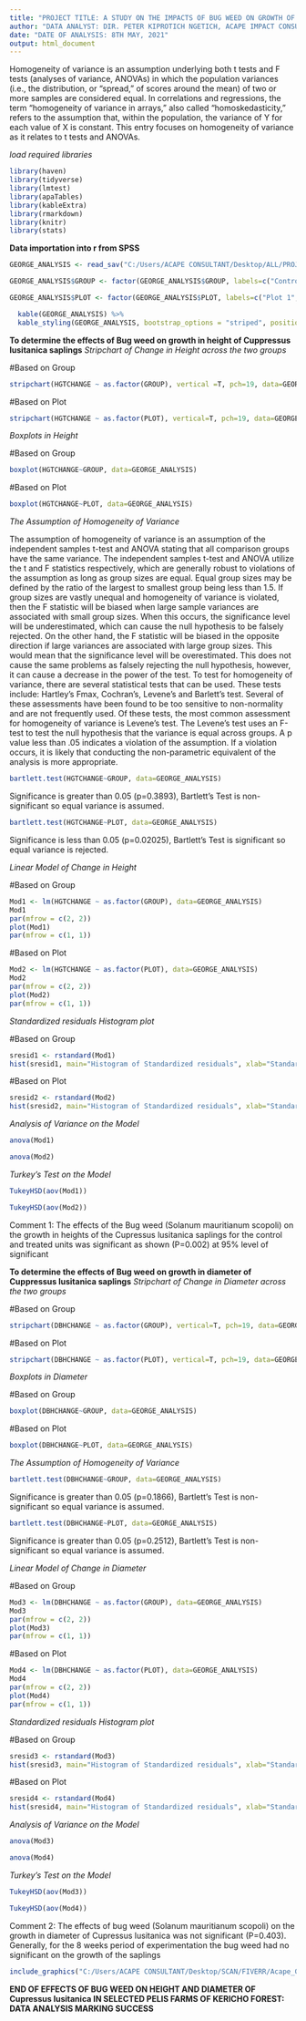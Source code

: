 ---
title: "PROJECT TITLE: A STUDY ON THE IMPACTS OF BUG WEED ON GROWTH OF Cupressus lusitanica IN SELECTED PELIS FARMS OF KERICHO FOREST"
author: "DATA ANALYST: DIR. PETER KIPROTICH NGETICH, ACAPE IMPACT CONSULTANT LTD"
date: "DATE OF ANALYSIS: 8TH MAY, 2021"
output: html_document
---
Homogeneity of variance is an assumption underlying both t tests and F tests (analyses of variance, ANOVAs) in which the population variances (i.e., the distribution, or “spread,” of scores around the mean) of two or more samples are considered equal. In correlations and regressions, the term “homogeneity of variance in arrays,” also called “homoskedasticity,” refers to the assumption that, within the population, the variance of Y for each value of X is constant. This entry focuses on homogeneity of variance as it relates to t tests and ANOVAs.

*load required libraries*

```{r echo=TRUE, message=FALSE, warning=FALSE}
library(haven)
library(tidyverse)
library(lmtest)
library(apaTables)
library(kableExtra)
library(rmarkdown)
library(knitr)
library(stats)
```

**Data importation into r from SPSS**

```{r echo=FALSE, message=FALSE, warning=FALSE}
GEORGE_ANALYSIS <- read_sav("C:/Users/ACAPE CONSULTANT/Desktop/ALL/PROJECTS/George Project/GEORGE ANALYSIS.sav")

GEORGE_ANALYSIS$GROUP <- factor(GEORGE_ANALYSIS$GROUP, labels=c("Control", "Treatment"))

GEORGE_ANALYSIS$PLOT <- factor(GEORGE_ANALYSIS$PLOT, labels=c("Plot 1", "Plot 2", "Plot 3"))

  kable(GEORGE_ANALYSIS) %>%
  kable_styling(GEORGE_ANALYSIS, bootstrap_options = "striped", position = "left", font_size = 12)
```

**To determine the effects of Bug weed on growth in height of Cuppressus lusitanica saplings**
*Stripchart of Change in Height across the two groups*

#Based on Group

```{r echo=FALSE, message=FALSE, warning=FALSE}
stripchart(HGTCHANGE ~ as.factor(GROUP), vertical =T, pch=19, data=GEORGE_ANALYSIS, xlab="Group Type", ylab="Change in Height", col="red", method="jitter", jitter=0.04)
```

#Based on Plot

```{r echo=FALSE, message=FALSE, warning=FALSE}
stripchart(HGTCHANGE ~ as.factor(PLOT), vertical=T, pch=19, data=GEORGE_ANALYSIS, xlab="Plot", ylab="Change in Height", col="blue", method="jitter", jitter=0.04)
```

*Boxplots in Height*

#Based on Group

```{r echo=FALSE, message=FALSE, warning=FALSE}
boxplot(HGTCHANGE~GROUP, data=GEORGE_ANALYSIS)
```

#Based on Plot

```{r echo=FALSE, message=FALSE, warning=FALSE}
boxplot(HGTCHANGE~PLOT, data=GEORGE_ANALYSIS)
```

*The Assumption of Homogeneity of Variance*

The assumption of homogeneity of variance is an assumption of the independent samples t-test and ANOVA stating that all comparison groups have the same variance.  The independent samples t-test and ANOVA utilize the t and F statistics respectively, which are generally robust to violations of the assumption as long as group sizes are equal.  Equal group sizes may be defined by the ratio of the largest to smallest group being less than 1.5.  If group sizes are vastly unequal and homogeneity of variance is violated, then the F statistic will be biased when large sample variances are associated with small group sizes.  When this occurs, the significance level will be underestimated, which can cause the null hypothesis to be falsely rejected.  On the other hand, the F statistic will be biased in the opposite direction if large variances are associated with large group sizes.  This would mean that the significance level will be overestimated.  This does not cause the same problems as falsely rejecting the null hypothesis, however, it can cause a decrease in the power of the test.
To test for homogeneity of variance, there are several statistical tests that can be used.  These tests include: Hartley’s Fmax, Cochran’s, Levene’s and Barlett’s test.  Several of these assessments have been found to be too sensitive to non-normality and are not frequently used.  Of these tests, the most common assessment for homogeneity of variance is Levene’s test.  The Levene’s test uses an F-test to test the null hypothesis that the variance is equal across groups.  A p value less than .05 indicates a violation of the assumption.  If a violation occurs, it is likely that conducting the non-parametric equivalent of the analysis is more appropriate.

```{r echo=FALSE, message=FALSE, warning=FALSE}
bartlett.test(HGTCHANGE~GROUP, data=GEORGE_ANALYSIS)
```

Significance is greater than 0.05 (p=0.3893), Bartlett’s Test is non-significant so equal variance is assumed.

```{r echo=FALSE, message=FALSE, warning=FALSE}
bartlett.test(HGTCHANGE~PLOT, data=GEORGE_ANALYSIS)
```

Significance is less than 0.05 (p=0.02025), Bartlett’s Test is significant so equal variance is rejected.

*Linear Model of Change in Height*

#Based on Group

```{r echo=FALSE, message=FALSE, warning=FALSE}
Mod1 <- lm(HGTCHANGE ~ as.factor(GROUP), data=GEORGE_ANALYSIS)
Mod1
par(mfrow = c(2, 2))
plot(Mod1)
par(mfrow = c(1, 1))
```

#Based on Plot

```{r echo=FALSE, message=FALSE, warning=FALSE}
Mod2 <- lm(HGTCHANGE ~ as.factor(PLOT), data=GEORGE_ANALYSIS)
Mod2
par(mfrow = c(2, 2))
plot(Mod2)
par(mfrow = c(1, 1))
```

*Standardized residuals Histogram plot*

#Based on Group

```{r echo=FALSE, message=FALSE, warning=FALSE}
sresid1 <- rstandard(Mod1)
hist(sresid1, main="Histogram of Standardized residuals", xlab="Standardized Residuals", col="red")
```

#Based on Plot

```{r echo=FALSE, message=FALSE, warning=FALSE}
sresid2 <- rstandard(Mod2)
hist(sresid2, main="Histogram of Standardized residuals", xlab="Standardized Residuals")
```

*Analysis of Variance on the Model*

```{r echo=FALSE, message=FALSE, warning=FALSE}
anova(Mod1)
```

```{r echo=FALSE, message=FALSE, warning=FALSE}
anova(Mod2)
```

*Turkey's Test on the Model*

```{r echo=FALSE, message=FALSE, warning=FALSE}
TukeyHSD(aov(Mod1))
```

```{r echo=FALSE, message=FALSE, warning=FALSE}
TukeyHSD(aov(Mod2))
```

Comment 1: The effects of the Bug weed (Solanum mauritianum scopoli) on the growth in heights of the Cupressus lusitanica saplings for the control and treated units was significant as shown (P=0.002) at 95% level of significant

**To determine the effects of Bug weed on growth in diameter of Cuppressus lusitanica saplings**
*Stripchart of Change in Diameter across the two groups*

#Based on Group

```{r echo=FALSE, message=FALSE, warning=FALSE}
stripchart(DBHCHANGE ~ as.factor(GROUP), vertical=T, pch=19, data=GEORGE_ANALYSIS, xlab="Group Type", ylab="Change in Diameter", method="jitter", jitter=0.04)
```

#Based on Plot

```{r echo=FALSE, message=FALSE, warning=FALSE}
stripchart(DBHCHANGE ~ as.factor(PLOT), vertical=T, pch=19, data=GEORGE_ANALYSIS, xlab="Plot", ylab="Change in Diameter", col="blue", method="jitter", jitter=0.04)
```

*Boxplots in Diameter*

#Based on Group

```{r echo=FALSE, message=FALSE, warning=FALSE}
boxplot(DBHCHANGE~GROUP, data=GEORGE_ANALYSIS)
```

#Based on Plot

```{r echo=FALSE, message=FALSE, warning=FALSE}
boxplot(DBHCHANGE~PLOT, data=GEORGE_ANALYSIS)
```

*The Assumption of Homogeneity of Variance*

```{r echo=FALSE, message=FALSE, warning=FALSE}
bartlett.test(DBHCHANGE~GROUP, data=GEORGE_ANALYSIS)
```

Significance is greater than 0.05 (p=0.1866), Bartlett’s Test is non-significant so equal variance is assumed.

```{r echo=FALSE, message=FALSE, warning=FALSE}
bartlett.test(DBHCHANGE~PLOT, data=GEORGE_ANALYSIS)
```

Significance is greater than 0.05 (p=0.2512), Bartlett’s Test is non-significant so equal variance is assumed.

*Linear Model of Change in Diameter*

#Based on Group

```{r echo=FALSE, message=FALSE, warning=FALSE}
Mod3 <- lm(DBHCHANGE ~ as.factor(GROUP), data=GEORGE_ANALYSIS)
Mod3
par(mfrow = c(2, 2))
plot(Mod3)
par(mfrow = c(1, 1))
```

#Based on Plot

```{r echo=FALSE, message=FALSE, warning=FALSE}
Mod4 <- lm(DBHCHANGE ~ as.factor(PLOT), data=GEORGE_ANALYSIS)
Mod4
par(mfrow = c(2, 2))
plot(Mod4)
par(mfrow = c(1, 1))
```

*Standardized residuals Histogram plot*

#Based on Group

```{r echo=FALSE, message=FALSE, warning=FALSE}
sresid3 <- rstandard(Mod3)
hist(sresid3, main="Histogram of Standardized residuals", xlab="Standardized Residuals", col="blue")
```

#Based on Plot

```{r echo=FALSE, message=FALSE, warning=FALSE}
sresid4 <- rstandard(Mod4)
hist(sresid4, main="Histogram of Standardized residuals", xlab="Standardized Residuals")
```

*Analysis of Variance on the Model*

```{r echo=FALSE, message=FALSE, warning=FALSE}
anova(Mod3)
```

```{r echo=FALSE, message=FALSE, warning=FALSE}
anova(Mod4)
```

*Turkey's Test on the Model*

```{r echo=FALSE, message=FALSE, warning=FALSE}
TukeyHSD(aov(Mod3))
```

```{r echo=FALSE, message=FALSE, warning=FALSE}
TukeyHSD(aov(Mod4))
```

Comment 2: The effects of bug weed (Solanum mauritianum scopoli) on the growth in diameter of Cupressus lusitanica was not significant (P=0.403). Generally, for the 8 weeks period of experimentation the bug weed had no significant on the growth of the saplings

```{r, echo=FALSE}
include_graphics("C:/Users/ACAPE CONSULTANT/Desktop/SCAN/FIVERR/Acape_Gig1.png")
```

**END OF EFFECTS OF BUG WEED ON HEIGHT AND DIAMETER OF Cupressus lusitanica IN SELECTED PELIS FARMS OF KERICHO FOREST: DATA ANALYSIS MARKING SUCCESS**